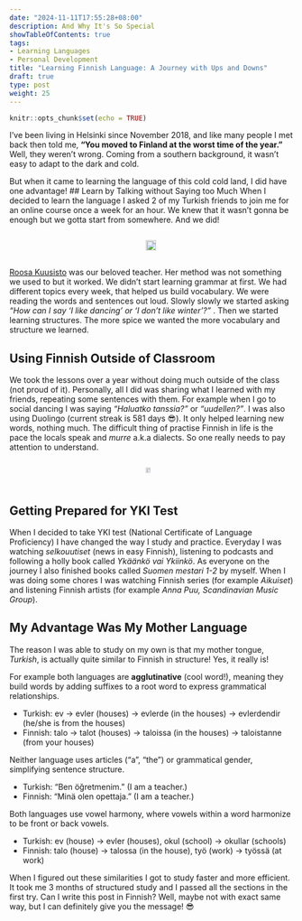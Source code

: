 ```yaml
---
date: "2024-11-11T17:55:28+08:00"
description: And Why It's So Special
showTableOfContents: true
tags:
- Learning Languages
- Personal Development
title: "Learning Finnish Language: A Journey with Ups and Downs"
draft: true
type: post
weight: 25
---
```


```r
knitr::opts_chunk$set(echo = TRUE)
```

I’ve been living in Helsinki since November 2018, and like many people I met back then told me, **“You moved to Finland at the worst time of the year.”** Well, they weren’t wrong. Coming from a southern background, it wasn’t easy to adapt to the dark and cold.

But when it came to learning the language of this cold cold land, I did have one advantage!
## Learn by Talking without Saying too Much
When I decided to learn the language I asked 2 of my Turkish friends to join me for an online course once a week for an hour. We knew that it wasn't gonna be enough but we gotta start from somewhere. And we did! 


<div style="display: flex; gap: 10px; justify-content: space-around; align-items: left;">
  <img src="/images/aikuiset.png" width="95%">
</div>

[Roosa Kuusisto](https://www.linkedin.com/in/roosa-kuusisto-b9a325138/) was our beloved teacher. Her method was not something we used to but it worked. We didn't start learning grammar at first. We had different topics every week, that helped us build vocabulary. We were reading the words and sentences out loud. Slowly slowly we started asking *"How can I say 'I like dancing' or 'I don't like winter'?"* . Then we started learning structures. The more spice we wanted the more vocabulary and structure we learned. 

## Using Finnish Outside of Classroom
We took the lessons over a year without doing much outside of the class (not proud of it). Personally, all I did was sharing what I learned with my friends, repeating some sentences with them. For example when I go to social dancing I was saying *"Haluatko tanssia?"* or *"uudellen?"*. I was also using Duolingo (current streak is 581 days 😎). It only helped learning new words, nothing much. 
The difficult thing of practise Finnish in life is the pace the locals speak and *murre* a.k.a dialects. So one really needs to pay attention to understand.

<div style="display: flex; gap: 10px; justify-content: space-around; align-items: left;">
  <img src="/images/finnish_lang.jpg" width="65%">
</div>


## Getting Prepared for YKI Test
When I decided to take YKI test (National Certificate of Language Proficiency) I have changed the way I study and practice. 
Everyday I was watching *selkouutiset* (news in easy Finnish), listening to podcasts and following a holly book called *Ykäänkö vai Ykiinkö*. As everyone on the journey I also finished books called *Suomen mestari 1-2* by myself.
When I was doing some chores I was watching Finnish series (for example *Aikuiset*) and listening Finnish artists (for example *Anna Puu, Scandinavian Music Group*). 

## My Advantage Was My Mother Language
The reason I was able to study on my own is that my mother tongue, *Turkish*, is actually quite similar to Finnish in structure! Yes, it really is!

For example both languages are **agglutinative** (cool word!), meaning they build words by adding suffixes to a root word to express grammatical relationships.

- Turkish: ev → evler (houses) → evlerde (in the houses) → evlerdendir (he/she is from the houses)
- Finnish: talo → talot (houses) → taloissa (in the houses) → taloistanne (from your houses)

Neither language uses articles ("a", "the") or grammatical gender, simplifying sentence structure.

- Turkish: "Ben öğretmenim." (I am a teacher.)
- Finnish: "Minä olen opettaja." (I am a teacher.)


Both languages use vowel harmony, where vowels within a word harmonize to be front or back vowels.

- Turkish: ev (house) → evler (houses), okul (school) → okullar (schools)
- Finnish: talo (house) → talossa (in the house), työ (work) → työssä (at work)


When I figured out these similarities I got to study faster and more efficient. It took me 3 months of structured study and I passed all the sections in the first try.
Can I write this post in Finnish? Well, maybe not with exact same way, but I can definitely give you the message! 😎